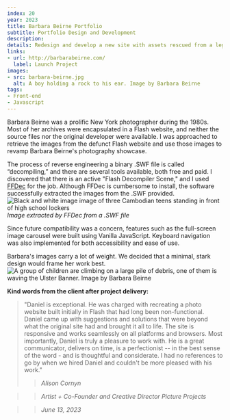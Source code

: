 ```yaml
---
index: 20
year: 2023
title: Barbara Beirne Portfolio
subtitle: Portfolio Design and Development
description: 
details: Redesign and develop a new site with assets rescued from a legacy Flash website.
links:
- url: http://barbarabeirne.com/
  label: Launch Project
images:
- src: barbara-beirne.jpg
  alt: A boy holding a rock to his ear. Image by Barbara Beirne
tags: 
- Front-end
- Javascript
---
```

Barbara Beirne was a prolific New York photographer during the 1980s. Most of her archives were encapsulated in a Flash website, and neither the source files nor the original developer were available.
I was approached to retrieve the images from the defunct Flash website and use those images to revamp Barbara Beirne's photography showcase.

The process of reverse engineering a binary .SWF file is called “decompiling,” and there are several tools available, both free and paid. 
I discovered that there is an active "Flash Decompiler Scene," and I used [FFDec](https://blog.free-decompiler.com/) for the job. 
Although FFDec is cumbersome to install, the software successfully extracted the images from the .SWF provided. ![Black and white image image of three Cambodian teens standing in front of high school lockers](images/barbara-beirne-extracted-image.png)*Image extracted by FFDec from a .SWF file*

Since future compatibility was a concern, features such as the full-screen image carousel were built using Vanilla JavaScript. Keyboard navigation was also implemented for both accessibility and ease of use.

Barbara's images carry a lot of weight. We decided that a minimal, stark design would frame her work best.
![A group of children are climbing on a large pile of debris, one of them is waving the Ulster Banner. Image by Barbara Beirne](images/barbara-beirne-custom-carousel-belfast-8.jpg)

**Kind words from the client after project delivery:**

> "Daniel is exceptional. He was charged with recreating a photo website built initially in Flash that had long been non-functional. 
Daniel came up with suggestions and solutions that were beyond what the original site had and brought it all to life. 
The site is responsive and works seamlessly on all platforms and browsers. 
Most importantly, Daniel is truly a pleasure to work with. He is a great communicator, delivers on time, is a perfectionist -- in the best sense of the word - and is thoughtful and considerate. 
I had no references to go by when we hired Daniel and couldn't be more pleased with his work."
>> *Alison Cornyn*

>> *Artist + Co-Founder and Creative Director Picture Projects*

>> *June 13, 2023*